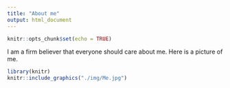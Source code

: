 ```yaml
---
title: "About me"
output: html_document
---
```


```r
knitr::opts_chunk$set(echo = TRUE)
```


I am a firm believer that everyone should care about me. Here is a picture of me.

```r
library(knitr)
knitr::include_graphics("./img/Me.jpg")
```


